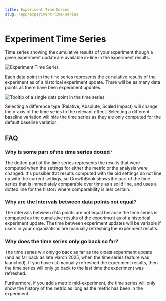 ```yaml
---
title: Experiment Time Series
slug: /app/experiment-time-series
---
```


# Experiment Time Series

Time series showing the cumulative results of your experiment though a given experiment update are available in-line in the experiment results.

![Experiment Time Series](/images/experiment-time-series.png)

Each data point in the time series represents the cumulative results of the experiment as of a historical experiment update. There will be as many data points as there have been experiment updates.

![Tooltip of a single data point in the time series](/images/experiment-time-series-tooltip.png)

Selecting a difference type (Relative, Absolute, Scaled Impact) will change the y-axis of the time series to the relevant effect. Selecting a different baseline variation will hide the time series as they are only computed for the default baseline variation.

## FAQ

### Why is some part of the time series dotted?

The dotted part of the time series represents the results that were computed when the settings for either the metric or the analysis were changed. It's possible that results computed with the old settings do not line up with the current settings, so GrowthBook shows the part of the time series that is immediately comparable over time as a solid line, and uses a dotted line for the history where comparability is less certain.

### Why are the intervals between data points not equal?

The intervals between data points are not equal because the time series is computed as the cumulative results of the experiment as of a historical experiment update. The time between experiment updates will be variable if users in your organizations are manually refreshing the experiment results.

### Why does the time series only go back so far?

The time series will only go back as far as the oldest experiment update (and as far back as late March 2025, when the time series feature was launched). If you have not manually refreshed the experiment results, then the time series will only go back to the last time the experiment was refreshed.

Furthermore, if you add a metric mid-experiment, the time series will only show the history of the metric as long as the metric has been in the experiment.
